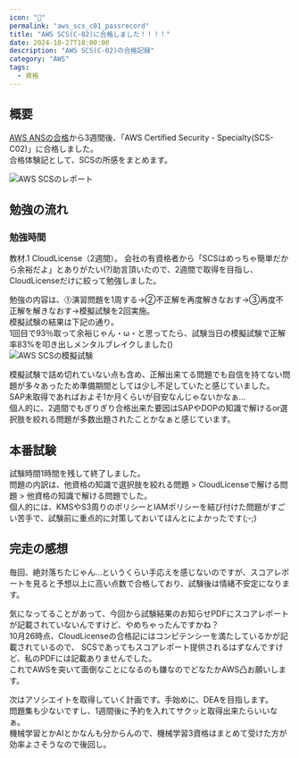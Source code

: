 ```yaml
---
icon: "🔑"
permalink: "aws_scs_c01_passrecord"
title: "AWS SCS(C-02)に合格しました！！！！"
date: 2024-10-27T10:00:00
description: "AWS SCS(C-02)の合格記録"
category: "AWS"
tags:
  - 資格
---
```

## 概要
[AWS ANSの合格](https://sori883.dev/posts/aws_ans_c02_passrecord/)から3週間後、「AWS Certified Security - Specialty(SCS-C02)」に合格しました。  
合格体験記として、SCSの所感をまとめます。  

![AWS SCSのレポート](./aws_scs_report.webp)

## 勉強の流れ
### 勉強時間
教材.1 CloudLicense（2週間）。
会社の有資格者から「SCSはめっちゃ簡単だから余裕だよ」とありがたい(?)助言頂いたので、2週間で取得を目指し、CloudLicenseだけに絞って勉強しました。  
<ExLinkCard url="https://cloud-license.com/" />

勉強の内容は、⓵演習問題を1周する→②不正解を再度解きなおす→③再度不正解を解きなおす→模擬試験を2回実施。  
模擬試験の結果は下記の通り。  
1回目で93％取って余裕じゃん・ω・と思ってたら、試験当日の模擬試験で正解率83%を叩き出しメンタルブレイクしました()  
![AWS SCSの模擬試験](./aws_scs_cl.webp)

模擬試験で詰め切れていない点も含め、正解出来てる問題でも自信を持てない問題が多々あったため準備期間としては少し不足していたと感じていました。  
SAP未取得であればおよそ1か月くらいが目安なんじゃないかなぁ...    
個人的に、2週間でもぎりぎり合格出来た要因はSAPやDOPの知識で解けるor選択肢を絞れる問題が多数出題されたことかなぁと感じています。    

## 本番試験
試験時間1時間を残して終了しました。  
問題の内訳は、他資格の知識で選択肢を絞れる問題 > CloudLicenseで解ける問題 > 他資格の知識で解ける問題でした。  
個人的には、KMSやS3周りのポリシーとIAMポリシーを結び付けた問題がすごい苦手で、試験前に重点的に対策しておいてほんとによかったです(;-;)  

## 完走の感想
毎回、絶対落ちたじゃん...というくらい手応えを感じないのですが、スコアレポートを見ると予想以上に高い点数で合格しており、試験後は情緒不安定になります。  

気になってることがあって、今回から試験結果のお知らせPDFにスコアレポートが記載されていないんですけど、やめちゃったんですかね？  
10月26時点、CloudLicenseの合格記にはコンピテンシーを満たしているかが記載されているので、
SCSであってもスコアレポート提供されるはずなんですけど、私のPDFには記載ありませんでした。  
これでAWSを突いて面倒なことになるのも嫌なのでどなたかAWS凸お願いします。  

次はアソシエイトを取得していく計画です。手始めに、DEAを目指します。  
問題集も少ないですし、1週間後に予約を入れてサクッと取得出来たらいいなぁ。  
機械学習とかAIとかなんも分からんので、機械学習3資格はまとめて受けた方が効率よさそうなので後回し。  
